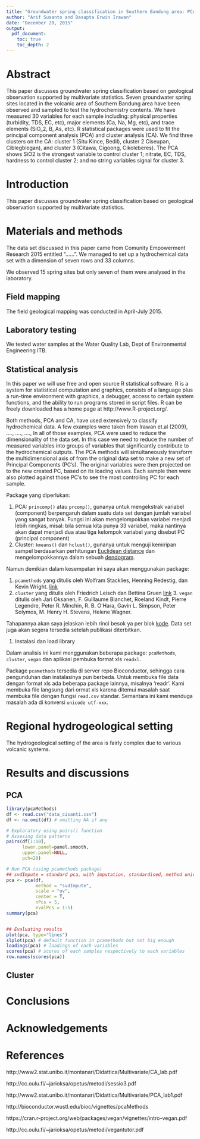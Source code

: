 ```yaml
---
title: "Groundwater spring classification in Southern Bandung area: PCA dan cluster analysis application"
author: "Arif Susanto and Dasapta Erwin Irawan"
date: "December 20, 2015"
output: 
  pdf_document:
    toc: true
    toc_depth: 2
---
```


# Abstract

This paper discusses groundwater spring classification based on geological observation supported by multivariate statistics. Seven groundwater spring sites located in the volcanic area of Southern Bandung area have been observed and sampled to test the hydrochemistry contents. We have measured 30 variables for each sample including: physical properties (turbidity, TDS, EC, etc), major elements (Ca, Na, Mg, etc), and trace elements (SiO_2, B, As, etc). R statistical packages were used to fit the principal component analysis (PCA) and cluster analysis (CA). 
We find three clusters on the CA: cluster 1 (Situ Kince, Bedil), cluster 2 Ciseupan, Ciblegblegan),  and cluster 3 (Citawa, Cigoong, Cikoleberes). The PCA shows SiO2 is the strongest variable to control cluster 1; nitrate, EC, TDS, hardness to control cluster 2; and no string variables signal for cluster 3.    

#	Introduction

This paper discusses groundwater spring classification based on geological observation supported by multivariate statistics.


#	Materials and methods

The data set discussed in this paper came from Comunity Empowerment Research 2015 entitled "......". We managed to set up a hydrochemical data set with a dimension of seven rows and 33 columns. 

We observed 15 spring sites but only seven of them were analysed in the laboratory. 

## Field mapping 

The field geological mapping was conducted in April-July 2015.

## Laboratory testing 

We tested water samples at the Water Quality Lab, Dept of Environmental Engineering ITB.

## Statistical analysis

In this paper we will use free and open source R statistical software. R is a system for statistical computation and graphics, consists of a language plus a run-time environment with graphics, a debugger, access to certain system functions, and the ability to run programs stored in script files. R can be freely downloaded has a home page at http://www.R-project.org/.  

Both methods, PCA and CA, have used extensively to classify hydrochemical data. A few examples were taken from Irawan et.al (2009), ...., ...., ...., In all of those examples, PCA were used to reduce the dimensionality of the data set. In this case we need to reduce the number of measured variables into groups of variables that significantly contribute to the hydrochemical outputs. The PCA methods will simultaneously transform the multidimensional axis of from the original data set to make a new set of Principal Components (PC's). The original variables were then projected on to the new created PC, based on its loading values. Each sample then were also plotted against those PC's to see the most controlling PC for each sample. 

Package yang diperlukan:

1. PCA: ```princomp()``` atau ```prcomp()```, gunanya untuk mengekstrak variabel (component) berpengaruh dalam suatu data set dengan jumlah variabel yang sangat banyak. Fungsi ini akan mengelompokkan variabel menjadi lebih ringkas, misal: bila semua kita punya 33 variabel, maka nantinya akan dapat menjadi dua atau tiga kelompok variabel yang disebut PC (principal component)
2. Cluster: ```kmeans()``` dan ```hclust()```, gunanya untuk menguji kemiripan sampel berdasarkan perhitungan [Euclidean distance](https://en.wikipedia.org/wiki/Euclidean_distance) dan mengelompokkannya dalam sebuah [dendogram](https://en.wikipedia.org/wiki/Dendrogram).

Namun demikian dalam kesempatan ini saya akan menggunakan package:

1. ```pcamethods``` yang ditulis oleh Wolfram Stacklies, Henning Redestig, dan Kevin Wright.   [link](http://www.bioconductor.org/packages//2.10/bioc/html/pcaMethods.html)
2. ```cluster``` yang ditulis oleh Friedrich Leisch dan Bettina Gruen [link](http://cran.cnr.berkeley.edu/web/views/Cluster.html) 3. ```vegan``` ditulis oleh Jari Oksanen, F. Guillaume Blanchet, Roeland Kindt, Pierre Legendre, Peter R. Minchin, R. B. O'Hara, Gavin L. Simpson, Peter Solymos, M. Henry H. Stevens, Helene Wagner.

Tahapannya akan saya jelaskan lebih rinci besok ya per blok [kode](https://goo.gl/Vw8FwS). Data set juga akan segera tersedia setelah publikasi diterbitkan. 

1. Instalasi dan load library

Dalam analisis ini kami menggunakan beberapa package: `pcaMethods`, `cluster`, `vegan` dan aplikasi pembuka format xls `readxl`. 

Package `pcamethods` tersedia di server repo Bioconductor, sehingga cara pengunduhan dan instalasinya pun berbeda. Untuk membuka file data dengan format xls ada beberapa package lainnya, misalnya 'readr'. Kami membuka file langsung dari ormat xls karena ditemui masalah saat membuka file dengan fungsi `read.csv` standar. Semantara ini kami menduga masalah ada di konversi `unicode utf-xxx`.



# Regional hydrogeological setting

The hydrogeological setting of the area is fairly complex due to various volcanic systems.

#	Results and discussions

## PCA

```r
library(pcaMethods)
df <- read.csv("data_cisanti.csv")
df <- na.omit(df) # omitting NA if any

# Exploratory using pairs() function
# Assesing data patterns
pairs(df[1:10],
      lower.panel=panel.smooth, 
      upper.panel=NULL, 
      pch=20)

# Run PCA (using pcamethods package)
## svdImpute = standard pca, with imputation, standardised, method univariate (uv)
pca <- pca(df, 
           method = "svdImpute", 
           scale = "uv",
           center = T,
           nPcs = 5,
           evalPcs = 1:5)
summary(pca)


## Evaluating results
plot(pca, type="lines")
slplot(pca) # default function in pcamethods but not big enough
loadings(pca) # loadings of each variables
scores(pca) # scores of each samples respectively to each variables
row.names(scores(pca)) 

```

## Cluster




#	Conclusions



#	Acknowledgements



#	References

http://www2.stat.unibo.it/montanari/Didattica/Multivariate/CA_lab.pdf

http://cc.oulu.fi/~jarioksa/opetus/metodi/sessio3.pdf

http://www2.stat.unibo.it/montanari/Didattica/Multivariate/PCA_lab1.pdf

http://bioconductor.wustl.edu/bioc/vignettes/pcaMethods

https://cran.r-project.org/web/packages/vegan/vignettes/intro-vegan.pdf

http://cc.oulu.fi/~jarioksa/opetus/metodi/vegantutor.pdf

















